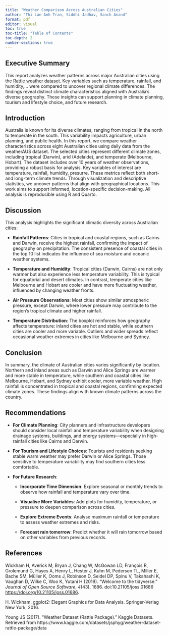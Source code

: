 ```yaml
---
title: "Weather Comparison Across Australian Cities"
author: "Thi Lan Anh Tran, Siddhi Jadhav, Sanch Anand"
format: pdf
editor: visual
toc: true
toc-title: "Table of Contents"
toc-depth: 2
number-sections: true
---
```


## Executive Summary

This report analyzes weather patterns across major Australian cities using the [Rattle weather dataset](https://www.kaggle.com/datasets/jsphyg/weather-dataset-rattle-package/data). Key variables such as temperature, rainfall, and humidity,... were compared to uncover regional climate differences. The findings reveal distinct climate characteristics aligned with Australia’s diverse geography. These insights can support planning in climate planning, tourism and lifestyle choice, and future research.

## Introduction

Australia is known for its diverse climates, ranging from tropical in the north to temperate in the south. This variability impacts agriculture, urban planning, and public health. In this report, we compare weather characteristics across eight Australian cities using daily data from the weatherAUS dataset. The selected cities represent different climate zones, including tropical (Darwin), arid (Adelaide), and temperate (Melbourne, Hobart). The dataset includes over 10 years of weather observations, providing a robust basis for analysis. Key variables of interest are temperature, rainfall, humidity, presurre. These metrics reflect both short- and long-term climate trends. Through visualization and descriptive statistics, we uncover patterns that align with geographical locations. This work aims to support informed, location-specific decision-making. All analysis is reproducible using R and Quarto.

## Discussion

This analysis highlights the significant climatic diversity across Australian cities:

-   **Rainfall Patterns**: Cities in tropical and coastal regions, such as Cairns and Darwin, receive the highest rainfall, confirming the impact of geography on precipitation. The consistent presence of coastal cities in the top 10 list indicates the influence of sea moisture and oceanic weather systems.

-   **Temperature and Humidity**: Tropical cities (Darwin, Cairns) are not only warmer but also experience less temperature variability. This is typical for equatorial and desert climates. In contrast, temperate cities like Melbourne and Hobart are cooler and have more fluctuating weather, influenced by changing weather fronts.

-   **Air Pressure Observations**: Most cities show similar atmospheric pressure, except Darwin, where lower pressure may contribute to the region’s tropical climate and higher rainfall.

-   **Temperature Distribution**: The boxplot reinforces how geography affects temperature: inland cities are hot and stable, while southern cities are cooler and more variable. Outliers and wider spreads reflect occasional weather extremes in cities like Melbourne and Sydney.

## Conclusion

In summary, the climate of Australian cities varies significantly by location. Northern and inland areas such as Darwin and Alice Springs are warmer and more stable in temperature, while southern and coastal cities like Melbourne, Hobart, and Sydney exhibit cooler, more variable weather. High rainfall is concentrated in tropical and coastal regions, confirming expected climate zones. These findings align with known climate patterns across the country.

## Recommendations

-   **For Climate Planning**: City planners and infrastructure developers should consider local rainfall and temperature variability when designing drainage systems, buildings, and energy systems—especially in high-rainfall cities like Cairns and Darwin.

-   **For Tourism and Lifestyle Choices**: Tourists and residents seeking stable warm weather may prefer Darwin or Alice Springs. Those sensitive to temperature variability may find southern cities less comfortable.

-   **For Future Research**:

    -   **Incorporate Time Dimension**: Explore seasonal or monthly trends to observe how rainfall and temperature vary over time.

    -   **Visualise More Variables**: Add plots for humidity, temperature, or pressure to deepen comparison across cities.

    -   **Explore Extreme Events**: Analyse maximum rainfall or temperature to assess weather extremes and risks.

    -   **Forecast rain tomorrow**: Predict whether it will rain tomorrow based on other variables from previous records.
    
## References
Wickham H, Averick M, Bryan J, Chang W, McGowan LD, François R,
  Grolemund G, Hayes A, Henry L, Hester J, Kuhn M, Pedersen TL, Miller
  E, Bache SM, Müller K, Ooms J, Robinson D, Seidel DP, Spinu V,
  Takahashi K, Vaughan D, Wilke C, Woo K, Yutani H (2019). “Welcome to
  the tidyverse.” _Journal of Open Source Software_, *4*(43), 1686.
  doi:10.21105/joss.01686 <https://doi.org/10.21105/joss.01686>.
  
H. Wickham. ggplot2: Elegant Graphics for Data Analysis.
  Springer-Verlag New York, 2016.
  
Young JS (2017). “Weather Dataset (Rattle Package).” Kaggle Datasets. Retrieved from https://www.kaggle.com/datasets/jsphyg/weather-dataset-rattle-package/data
